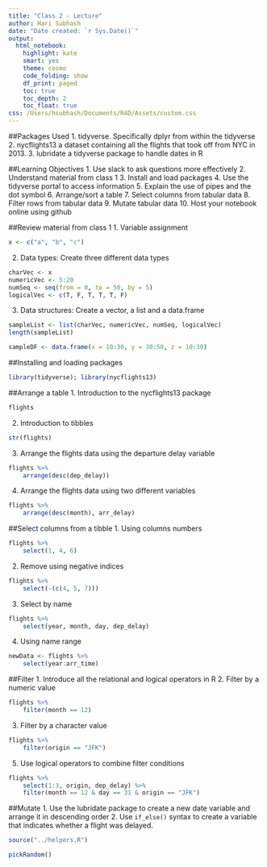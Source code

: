 ```yaml
---
title: "Class 2 - Lecture"
author: Hari Subhash
date: "Date created: `r Sys.Date()`"
output:
  html_notebook:
    highlight: kate
    smart: yes
    theme: cosmo
    code_folding: show
    df_print: paged
    toc: true
    toc_depth: 2
    toc_float: true
css: /Users/hsubhash/Documents/R4D/Assets/custom.css
---
```

##Packages Used
1. tidyverse. Specifically dplyr from within the tidyverse
2. nycflights13 a dataset containing all the flights that took off from NYC in 2013.
3. lubridate a tidyverse package to handle dates in R

##Learning Objectives
1. Use slack to ask questions more effectively
2. Understand material from class 1
3. Install and load packages
4. Use the tidyverse portal to access information
5. Explain the use of pipes and the dot symbol
6. Arrange/sort a table
7. Select columns from tabular data
8. Filter rows from tabular data
9. Mutate tabular data
10. Host your notebook online using github



##Review material from class 1
1. Variable assignment
```r
x <- c("a", "b", "c")
```
2. Data types: Create three different data types
```r
charVec <- x
numericVec <- 5:20
numSeq <- seq(from = 0, to = 50, by = 5)
logicalVec <- c(T, F, T, T, T, F)
```
3. Data structures: Create a vector, a list and a data.frame
```r
sampleList <- list(charVec, numericVec, numSeq, logicalVec)
length(sampleList)
```

```r
sampleDF <- data.frame(x = 10:30, y = 30:50, z = 10:30)
```


##Installing and loading packages
```r
library(tidyverse); library(nycflights13)
```



##Arrange a table
1. Introduction to the nycflights13 package
```r
flights
```
2. Introduction to tibbles
```r
str(flights)
```
3. Arrange the flights data using the departure delay variable
```r
flights %>% 
    arrange(desc(dep_delay))
```

4. Arrange the flights data using two different variables
```r
flights %>% 
    arrange(desc(month), arr_delay)
```

##Select columns from a tibble
1. Using columns numbers
```r
flights %>% 
    select(1, 4, 6)
```
2. Remove using negative indices
```r
flights %>% 
    select(-(c(4, 5, 7)))
```

3. Select by name
```r
flights %>% 
    select(year, month, day, dep_delay)
```

4. Using name range
```r
newData <- flights %>% 
    select(year:arr_time)
```

##Filter
1. Introduce all the relational and logical operators in R
2. Filter by a numeric value
```r
flights %>% 
    filter(month == 12)
```
3. Filter by a character value
```r
flights %>% 
    filter(origin == "JFK")
```

5. Use logical operators to combine filter conditions
```r
flights %>% 
    select(1:3, origin, dep_delay) %>% 
    filter(month == 12 & day == 31 & origin == "JFK")
```



##Mutate
1. Use the lubridate package to create a new date variable and arrange it in descending order
2. Use `if_else()` syntax to create a variable that indicates whether a flight was delayed.


```r
source("../helpers.R")

pickRandom()
```

